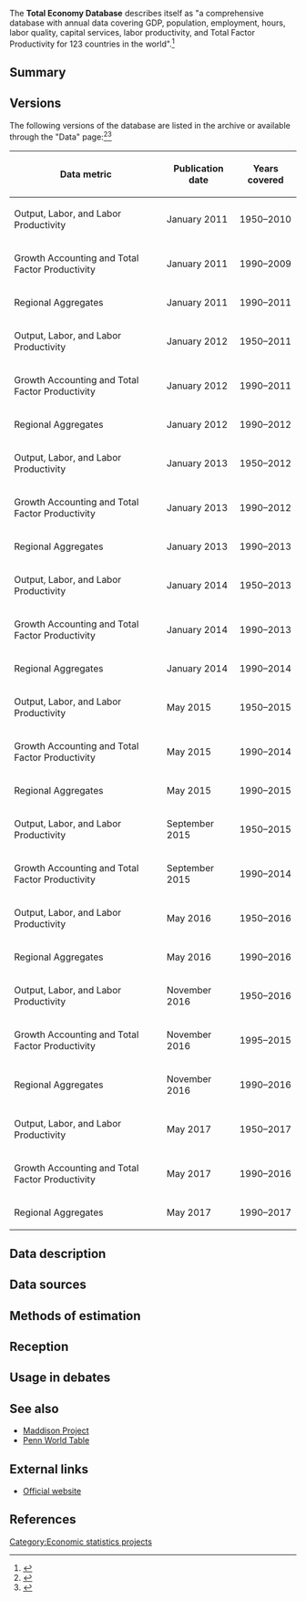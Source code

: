 The '''Total Economy Database''' describes itself as "a comprehensive database with annual data covering GDP, population, employment, hours, labor quality, capital services, labor productivity, and Total Factor Productivity for 123 countries in the world".<ref>{{cite web |url=https://www.conference-board.org/data/economydatabase/index.cfm?id=27722 |title=About the Total Economy Database |accessdate=October 17, 2017}}</ref>

==Summary==

==Versions==

The following versions of the database are listed in the archive or available through the "Data" page:<ref>{{cite web |url=https://www.conference-board.org/data/economydatabase/index.cfm?id=30565 |title=Total Economy Database Archive |accessdate=October 17, 2017}}</ref><ref>{{cite web |url=https://www.conference-board.org/data/economydatabase/index.cfm?id=27762 |title=Total Economy Database Data |accessdate=October 18, 2017}}</ref>

{| class="sortable wikitable"
|-
! Data metric !! Publication date !! Years covered
|-
| Output, Labor, and Labor Productivity || January 2011 || 1950–2010
|-
| Growth Accounting and Total Factor Productivity || January 2011 || 1990–2009
|-
| Regional Aggregates || January 2011 || 1990–2011
|-
| Output, Labor, and Labor Productivity || January 2012 || 1950–2011
|-
| Growth Accounting and Total Factor Productivity || January 2012 || 1990–2011
|-
| Regional Aggregates || January 2012 || 1990–2012
|-
| Output, Labor, and Labor Productivity || January 2013 || 1950–2012
|-
| Growth Accounting and Total Factor Productivity || January 2013 || 1990–2012
|-
| Regional Aggregates || January 2013 || 1990–2013
|-
| Output, Labor, and Labor Productivity || January 2014 || 1950–2013
|-
| Growth Accounting and Total Factor Productivity || January 2014 || 1990–2013
|-
| Regional Aggregates || January 2014 || 1990–2014
|-
| Output, Labor, and Labor Productivity || May 2015 || 1950–2015
|-
| Growth Accounting and Total Factor Productivity || May 2015 || 1990–2014
|-
| Regional Aggregates || May 2015 || 1990–2015
|-
| Output, Labor, and Labor Productivity || September 2015 || 1950–2015
|-
| Growth Accounting and Total Factor Productivity || September 2015 || 1990–2014
|-
| Output, Labor, and Labor Productivity || May 2016 || 1950–2016
|-
| Regional Aggregates || May 2016 || 1990–2016
|-
| Output, Labor, and Labor Productivity || November 2016 || 1950–2016
|-
| Growth Accounting and Total Factor Productivity || November 2016 || 1995–2015
|-
| Regional Aggregates || November 2016 || 1990–2016
|-
| Output, Labor, and Labor Productivity || May 2017 || 1950–2017
|-
| Growth Accounting and Total Factor Productivity || May 2017 || 1990–2016
|-
| Regional Aggregates || May 2017 || 1990–2017
|}

==Data description==

==Data sources==

==Methods of estimation==

==Reception==

==Usage in debates==

==See also==

* [[Maddison Project]]
* [[Penn World Table]]

==External links==

* [https://www.conference-board.org/data/economydatabase/ Official website]

==References==

{{Reflist|30em}}

[[Category:Economic statistics projects]]
